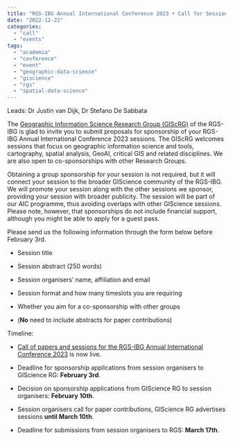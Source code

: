 ```yaml
---
title: "RGS-IBG Annual International Conference 2023 • Call for Sessions"
date: "2022-12-22"
categories: 
  - "call"
  - "events"
tags: 
  - "academia"
  - "conference"
  - "event"
  - "geographic-data-science"
  - "giscience"
  - "rgs"
  - "spatial-data-science"
---
```


Leads: Dr Justin van Dijk, Dr Stefano De Sabbata

The [Geographic Information Science Research Group (GIScRG)](https://geoinfo.science/) of the RGS-IBG is glad to invite you to submit proposals for sponsorship of your RGS-IBG Annual International Conference 2023 sessions. The GIScRG welcomes sessions that focus on geographic information science and tools, cartography, spatial analysis, GeoAI, critical GIS and related disciplines. We are also open to co-sponsorships with other Research Groups.

Obtaining a group sponsorship for your session is not required, but it will connect your session to the broader GIScience community of the RGS-IBG. We will promote your session along with the other sessions we sponsor, providing your session with broader publicity. The session will be part of our AIC programme, thus avoiding overlaps with other GIScience sessions. Please note, however, that sponsorships do not include financial support, although you might be able to apply for a guest pass.

Please send us the following information through the form below before February 3rd.

- Session title

- Session abstract (250 words)

- Session organisers' name, affiliation and email

- Session format and how many timeslots you are requiring

- Whether you aim for a co-sponsorship with other groups

- (**No** need to include abstracts for paper contributions)

Timeline:

- [Call of papers and sessions for the RGS-IBG Annual International Conference 2023](https://www.rgs.org/research/annual-international-conference/call/) is now live.

- Deadline for sponsorship applications from session organisers to GIScience RG: **February 3rd**.

- Decision on sponsorship applications from GIScience RG to session organisers: **February 10th**.

- Session organisers call for paper contributions, GIScience RG advertises sessions **until March 10th**.

- Deadline for submissions from session organisers to RGS: **March 17th**.

